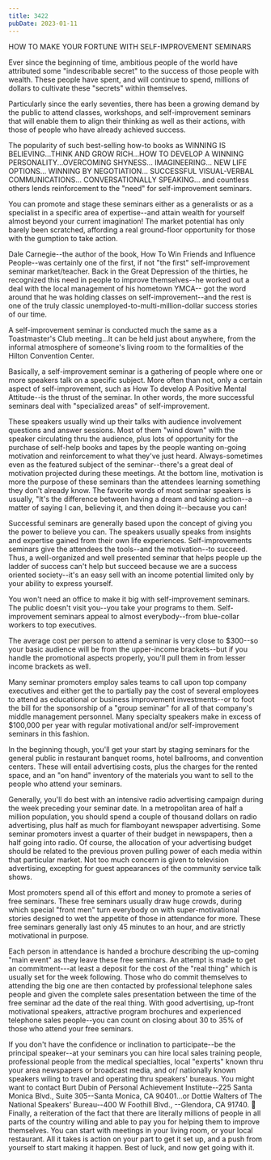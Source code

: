 ```yaml
---
title: 3422
pubDate: 2023-01-11
---
```


HOW TO MAKE YOUR FORTUNE WITH
                        SELF-IMPROVEMENT SEMINARS

Ever since the beginning of time, ambitious people of the world
have attributed some "indescribable secret" to the success of
those people with wealth. These people have spent, and will
continue to spend, millions of dollars to cultivate these
"secrets" within themselves.

Particularly since the early seventies, there has been a growing
demand by the public to attend classes, workshops, and
self-improvement seminars that will enable them to align their
thinking as well as their actions, with those of people who have
already achieved success.

The popularity of such best-selling how-to books as WINNING IS
BELIEVING...THINK AND GROW RICH...HOW TO DEVELOP A WINNING
PERSONALITY...OVERCOMING SHYNESS... IMAGINEERING... NEW LIFE
OPTIONS... WINNING BY NEGOTIATION... SUCCESSFUL VISUAL-VERBAL
COMMUNICATIONS... CONVERSATIONALLY SPEAKING... and countless
others lends reinforcement to the "need" for self-improvement
seminars.

You can promote and stage these seminars either as a generalists
or as a specialist in a specific area of expertise--and attain
wealth for yourself almost beyond your current imagination! The
market potential has only barely been scratched, affording a real
ground-floor opportunity for those with the gumption to take
action.

Dale Carnegie--the author of the book, How To Win Friends and
Influence People--was certainly one of the first, if not "the
first" self-improvement seminar market/teacher. Back in the Great
Depression of the thirties, he recognized this need in people to
improve themselves--he worked out a deal with the local
management of his hometown YMCA-- got the word around that he was
holding classes on self-improvement--and the rest is one of the
truly classic unemployed-to-multi-million-dollar success stories
of our time.

A self-improvement seminar is conducted much the same as a
Toastmaster's Club meeting...It can be held just about anywhere,
from the informal atmosphere of someone's living room to the
formalities of the Hilton Convention Center.

Basically, a self-improvement seminar is a gathering of people
where one or more speakers talk on a specific subject. More often
than not, only a certain aspect of self-improvement, such as How
To develop A Positive Mental Attitude--is the thrust of the
seminar. In other words, the more successful seminars deal with
"specialized areas" of self-improvement.


These speakers usually wind up their talks with audience
involvement questions and answer sessions. Most of them "wind
down" with the speaker circulating thru the audience, plus lots
of opportunity for the purchase of self-help books and tapes by
the people wanting on-going motivation and reinforcement to what
they've just heard. Always-sometimes even as the featured subject
of the seminar--there's a great deal of motivation projected
during these meetings. At the bottom line, motivation is more the
purpose of these seminars than the attendees learning something
they don't already know. The favorite words of most seminar
speakers is usually, "It's the difference between having a dream
and taking action--a matter of saying I can, believing it, and
then doing it--because you can!

Successful seminars are generally based upon the concept of
giving you the power to believe you can. The speakers usually
speaks from insights and expertise gained from their own life
experiences. Self-improvements seminars give the attendees the
tools--and the motivation--to succeed. Thus, a well-organized and
well presented seminar that helps people up the ladder of success
can't help but succeed because we are a success oriented
society--it's an easy sell with an income potential limited only
by your ability to express yourself. 

You won't need an office to make it big with self-improvement
seminars. The public doesn't visit you--you take your programs to
them. Self-improvement seminars appeal to almost everybody--from
blue-collar workers to top executives.

The average cost per person to attend a seminar is very close to
$300--so your basic audience will be from the upper-income
brackets--but if you handle the promotional aspects properly,
you'll pull them in from lesser income brackets as well.

Many seminar promoters employ sales teams to call upon top
company executives and either get the to partially pay the cost
of several employees to attend as educational or business
improvement investments--or to foot the bill for the sponsorship
of a "group seminar" for all of that company's middle management
personnel. Many specialty speakers make in excess of $100,000 per
year with regular motivational and/or self-improvement seminars
in this fashion.

In the beginning though, you'll get your start by staging
seminars for the general public in restaurant banquet rooms,
hotel ballrooms, and convention centers. These will entail
advertising costs, plus the charges for the rented space, and an
"on hand" inventory of the materials you want to sell to the
people who attend your seminars.

Generally, you'll do best with an intensive radio advertising
campaign during the week preceding your seminar date. In a
metropolitan area of half a million population, you should spend
a couple of thousand dollars on radio advertising, plus half as
much for flamboyant newspaper advertising. Some seminar promoters
invest a quarter of their budget in newspapers, then a half going
into radio. Of course, the allocation of your advertising budget
should be related to the previous proven pulling power of each
media within that particular market. Not too much concern is
given to television advertising, excepting for guest appearances
of the community service talk shows.

Most promoters spend all of this effort and money to promote a
series of free seminars. These free seminars usually draw huge
crowds, during which special "front men" turn everybody on with
super-motivational stories designed to wet the appetite of those
in attendance for more. These free seminars generally last only
45 minutes to an hour, and are strictly motivational in purpose.

Each person in attendance is handed a brochure describing the
up-coming "main event" as they leave these free seminars. An
attempt is made to get an commitment---at least a deposit for the
cost of the "real thing" which is usually set for the week
following. Those who do commit themselves to attending the big
one are then contacted by professional telephone sales people and
given the complete sales presentation between the time of the
free seminar ad the date of the real thing. With good
advertising, up-front motivational speakers, attractive program
brochures and experienced telephone sales people--you can count
on closing about 30 to 35% of those who attend your free
seminars.

If you don't have the confidence or inclination to
participate--be the principal speaker--at your seminars you can
hire local sales training people, professional people from the
medical specialties, local "experts" known thru your area
newspapers or broadcast media, and or/ nationally known speakers
wiling to travel and operating thru speakers' bureaus. You might
want to contact Burt Dubin of Personal Achievement Institute--225
Santa Monica Blvd., Suite 305--Santa Monica, CA 90401...or Dottie
Walters of The National Speakers' Bureau--400 W Foothill Blvd.,
--Glendora, CA 91740.

Finally, a reiteration of the fact that there are literally
millions of people in all parts of the country willing and able
to pay you for helping them to improve themselves. You can start
with meetings in your living room, or your local restaurant. All
it takes is action on your part to get it set up, and a push from
yourself to start making it happen. Best of luck, and now get
going with it.